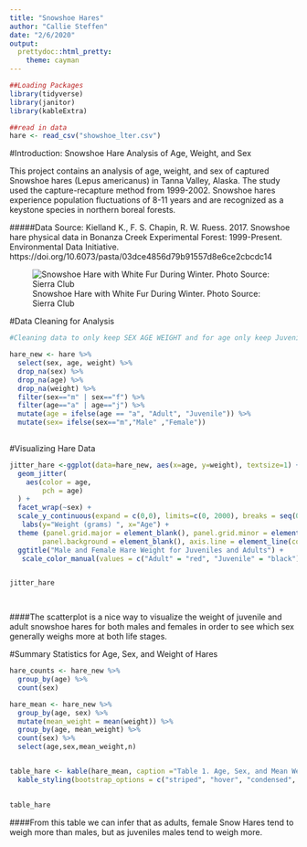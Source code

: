 ```yaml
---
title: "Snowshoe Hares"
author: "Callie Steffen"
date: "2/6/2020"
output:
  prettydoc::html_pretty:
    theme: cayman
---
```


```r
##Loading Packages
library(tidyverse)
library(janitor)
library(kableExtra)

##read in data
hare <- read_csv("showshoe_lter.csv")
```

#Introduction: Snowshoe Hare Analysis of Age, Weight, and Sex

This project contains an analysis of age, weight, and sex of captured Snowshoe hares (Lepus americanus) in Tanna Valley, Alaska. The study used the capture-recapture method from 1999-2002. Snowshoe hares experience population fluctuations of 8-11 years and are recognized as a keystone species in northern boreal forests. 

#####Data Source: Kielland K., F. S. Chapin, R. W. Ruess. 2017. Snowshoe hare physical data in Bonanza Creek Experimental Forest: 1999-Present. Environmental Data Initiative. https://doi.org/10.6073/pasta/03dce4856d79b91557d8e6ce2cbcdc14

![Snowshoe Hare with White Fur During Winter. Photo Source: Sierra Club](images/snowshoe_hare_sc.png)



#Data Cleaning for Analysis
```r


#Cleaning data to only keep SEX AGE WEIGHT and for age only keep Juvenile (j) and Adult (A), and for sex only keep (m) and (f)

hare_new <- hare %>% 
  select(sex, age, weight) %>% 
  drop_na(sex) %>% 
  drop_na(age) %>% 
  drop_na(weight) %>% 
  filter(sex=="m" | sex=="f") %>% 
  filter(age=="a" | age=="j") %>% 
  mutate(age = ifelse(age == "a", "Adult", "Juvenile")) %>% 
  mutate(sex= ifelse(sex=="m","Male" ,"Female"))
 


```

#Visualizing Hare Data
```r

jitter_hare <-ggplot(data=hare_new, aes(x=age, y=weight), textsize=1) +
  geom_jitter(
    aes(color = age,
        pch = age)
  ) +
  facet_wrap(~sex) +
  scale_y_continuous(expand = c(0,0), limits=c(0, 2000), breaks = seq(0,2000, 200)) +
   labs(y="Weight (grams) ", x="Age") +
  theme (panel.grid.major = element_blank(), panel.grid.minor = element_blank(),
        panel.background = element_blank(), axis.line = element_line(colour = "black"), plot.title = element_text(face="bold")) +
  ggtitle("Male and Female Hare Weight for Juveniles and Adults") +
   scale_color_manual(values = c("Adult" = "red", "Juvenile" = "black")) 


jitter_hare

  
```

####The scatterplot is a nice way to visualize the weight of juvenile and adult snowshoe hares for both males and females in order to see which sex generally weighs more at both life stages.

#Summary Statistics for Age, Sex, and Weight of Hares
```r


hare_counts <- hare_new %>% 
  group_by(age) %>% 
  count(sex) 

hare_mean <- hare_new %>% 
  group_by(age, sex) %>% 
  mutate(mean_weight = mean(weight)) %>% 
  group_by(age, mean_weight) %>% 
  count(sex) %>% 
  select(age,sex,mean_weight,n)


table_hare <- kable(hare_mean, caption ="Table 1. Age, Sex, and Mean Weight of Snowshoe Hares in Tanna Valley, Alaska from 1999-2002.", col.names = c("Age","Sex","Mean Weight","Sample Size")) %>% 
  kable_styling(bootstrap_options = c("striped", "hover", "condensed", "responsive"))
 

table_hare  

```


####From this table we can infer that as adults, female Snow Hares tend to weigh more than males, but as juveniles males tend to weigh more. 